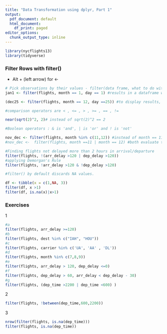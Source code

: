 ---
title: "Data Transformation using dplyr, Part 1"
output:
  pdf_document: default
  html_document:
    df_print: paged
editor_options:
  chunk_output_type: inline
---

```{r}
library(nycflights13)
library(tidyverse)
```

### Filter Rows with filter()

* Alt + (left arrow) for <-

```{r}
# Pick observations by their values - filter(data frame, what to do with the dataframe, using variables) --> results in another data.frame
jan1 <- filter(flights, month == 1, day == 1) #results in a dataframe with Jan 1st as date

(dec25 <- filter(flights, month == 12, day ==25)) #to display results, wrap in paranthesis

#comparison operators are < , <= , > , >= , == , !=

near(sqrt(2)^2, 2)# instead of sqrt(2)^2 == 2

#Boolean operators : & is 'and', | is 'or' and ! is 'not'

nov_dec <- filter(flights, month %in% c(11,12)) #instead of month == 11|12
#nov_dec <-  filter(flights, month ==11 | month == 12) #both evaluate to the same

#Finding flights not delayed more than 2 hours in arrival/departure
filter(flights, !(arr_delay >120 | dep_delay >120))
#applying Demorgan's Rule
filter(flights, !arr_delay >120 & !dep_delay >120) 

#filter() by default discards NA values. 

df <- tibble(x = c(1,NA, 3))
filter(df, x >1)
filter(df, is.na(x)|x>1)
```

### Exercises
1
```{r}
#a
filter(flights, arr_delay >=120)
#b
filter(flights, dest %in% c("IAH", "HOU"))
#c
filter(flights, carrier %in% c('UA', 'AA' , 'DL'))
#d
filter(flights, month %in% c(7,8,9))
#e
filter(flights, arr_delay > 120, dep_delay <=0)
#f
filter(flights, dep_delay > 60, arr_delay < dep_delay - 30)
#g
filter(flights, (dep_time >2200 | dep_time <600) )
```

2
```{r}
filter(flights, !between(dep_time,600,2200))
```

3
```{r}
nrow(filter(flights, is.na(dep_time)))
filter(flights, is.na(dep_time))

```

